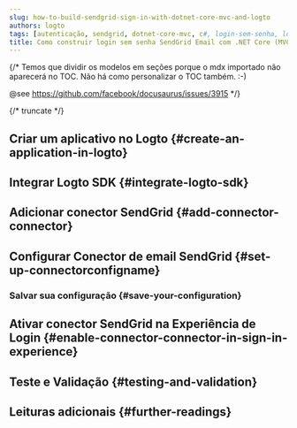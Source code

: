 ```yaml
---
slug: how-to-build-sendgrid-sign-in-with-dotnet-core-mvc-and-logto
authors: logto
tags: [autenticação, sendgrid, dotnet-core-mvc, c#, login-sem-senha, login, entrar]
title: Como construir login sem senha SendGrid Email com .NET Core (MVC)
---
```


{/*
  Temos que dividir os modelos em seções porque o mdx importado não aparecerá no TOC.
  Não há como personalizar o TOC também. :-)

  @see https://github.com/facebook/docusaurus/issues/3915
*/}



{/* truncate */}

<Intro connector={connector} sdk=".NET Core (MVC)" link="https://dotnet.microsoft.com/apps/aspnet/mvc" />

## Criar um aplicativo no Logto \{#create-an-application-in-logto}

<CreateApplication type="Aplicativo web tradicional" framework=".NET Core (MVC)" />

## Integrar Logto SDK \{#integrate-logto-sdk}

<IntegrateSdk />

## Adicionar conector SendGrid \{#add-connector-connector}

<AddPasswordlessConnector
  connector={connector}
  connectorType="Email"
  passwordlessSignUpIdentifier="Endereço de email"
/>

## Configurar Conector de email SendGrid \{#set-up-connectorconfigname}

<ConnectorGuide />

### Salvar sua configuração \{#save-your-configuration}

<SaveYourConfiguration connector={connector} />

## Ativar conector SendGrid na Experiência de Login \{#enable-connector-connector-in-sign-in-experience}

<EnablePasswordlessConnector
  connectorType="Email"
  passwordlessSignUpIdentifier="Endereço de email"
/>

## Teste e Validação \{#testing-and-validation}

<TestingAndValidation connector={connector} sdk=".NET Core (MVC)" />

## Leituras adicionais \{#further-readings}

<FurtherReadings />
